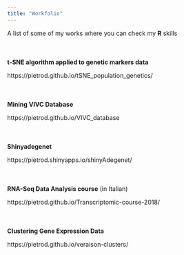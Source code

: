 ```yaml
---
title: "Workfolio"
---
```

A list of some of my works where you can check my **R** skills

<div style="margin-bottom:50px;">
</div>

**t-SNE algorithm applied to genetic markers data**


https://pietrod.github.io/tSNE_population_genetics/
<div style="margin-bottom:50px;">
</div>

**Mining VIVC Database**


https://pietrod.github.io/VIVC_database
<div style="margin-bottom:50px;">
</div>

**Shinyadegenet**


https://pietrod.shinyapps.io/shinyAdegenet/
<div style="margin-bottom:50px;">
</div>

**RNA-Seq Data Analysis course** (in Italian)


https://pietrod.github.io/Transcriptomic-course-2018/
<div style="margin-bottom:50px;">
</div>

**Clustering Gene Expression Data**


https://pietrod.github.io/veraison-clusters/
<div style="margin-bottom:50px;">
</div>